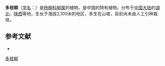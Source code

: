 {{Speciesbox
| name = 多枝柳
| status = 
| status_system = 
| image =
| genus = Salix
| species = polyclona
| authority = Schneid.
}}

'''多枝柳'''（[[学名|学名]]：{{lang|la|''Salix polyclona''}}）是[[杨柳科|杨柳科]][[柳属|柳属]]的植物，是中国的特有植物。分布于[[中国大陆|中国大陆]]的[[湖北|湖北]]、[[陕西|陕西]]等地，生长于海拔2,100米的地区，多生在山坡，目前尚未由人工引种栽培。

== 参考文献 ==
<div class="references-small">
* {{cite web| url =http://www.bioinfo.cn/db05/KmzwSpecies.php?action=view&id=20555| title =多枝柳| work =《中国高等植物数据库全库》| publisher =中国科学院微生物研究所| author =昆明植物研究所| accessdate =2009-02-25| deadurl =yes| archiveurl =https://web.archive.org/web/20160305055110/http://www.bioinfo.cn/db05/KmzwSpecies.php?action=view&id=20555| archivedate =2016-03-05}}
</div>
{{Taxonbar|from=Q10932676}}

[[Category:柳属|多枝柳]]


{{植物小作品}}